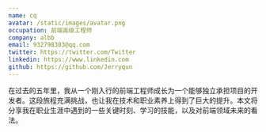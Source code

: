 ```yaml
---
name: cq
avatar: /static/images/avatar.png
occupation: 前端高级工程师
company: albb
email: 932798303@qq.com
twitter: https://twitter.com/Twitter
linkedin: https://www.linkedin.com
github: https://github.com/Jerryqun
---
```


在过去的五年里，我从一个刚入行的前端工程师成长为一个能够独立承担项目的开发者。这段旅程充满挑战，也让我在技术和职业素养上得到了巨大的提升。本文将分享我在职业生涯中遇到的一些关键时刻、学习的技能，以及对前端领域未来的看法。
